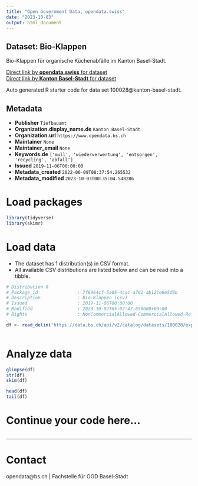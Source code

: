 ```yaml
---
title: "Open Government Data, opendata.swiss"
date: "2023-10-03"
output: html_document
---
```


## Dataset: Bio-Klappen

Bio-Klappen für organische Küchenabfälle im Kanton Basel-Stadt.

[Direct link by **opendata.swiss** for dataset](https://opendata.swiss/de/dataset/bio-klappen)<br>
[Direct link by **Kanton Basel-Stadt** for dataset](https://data.bs.ch/explore/dataset/100028/)

Auto generated R starter code for data set 100028@kanton-basel-stadt.

## Metadata

- **Publisher** `Tiefbauamt`
- **Organization.display_name.de** `Kanton Basel-Stadt`
- **Organization.url** `https://www.opendata.bs.ch`
- **Maintainer** `None`
- **Maintainer_email** `None`
- **Keywords.de** `['mull', 'wiederverwertung', 'entsorgen', 'recycling', 'abfall']`
- **Issued** `2019-11-06T00:00:00`
- **Metadata_created** `2022-06-09T08:37:54.265532`
- **Metadata_modified** `2023-10-03T00:35:04.548286`


# Load packages

```r

library(tidyverse)
library(skimr)

```

# Load data

-   The dataset has 1 distribution(s) in CSV format.
-   All available CSV distributions are listed below and can be read into a tibble.

```r

# Distribution 0
# Package_id               : 7f6964cf-5a05-4cac-a761-ab12ce0e5d9b
# Description              : Bio-Klappen (csv)
# Issued                   : 2019-11-06T00:00:00
# Modified                 : 2023-10-02T05:02:47.650000+00:00
# Rights                   : NonCommercialAllowed-CommercialAllowed-ReferenceRequired

df <- read_delim('https://data.bs.ch/api/v2/catalog/datasets/100028/exports/csv')



```

# Analyze data

```r

glimpse(df)
str(df)
skim(df)

head(df)
tail(df)

```

# Continue your code here...

```r

```

------------------------------------------------------------------------

# Contact

opendata@bs.ch | Fachstelle für OGD Basel-Stadt
